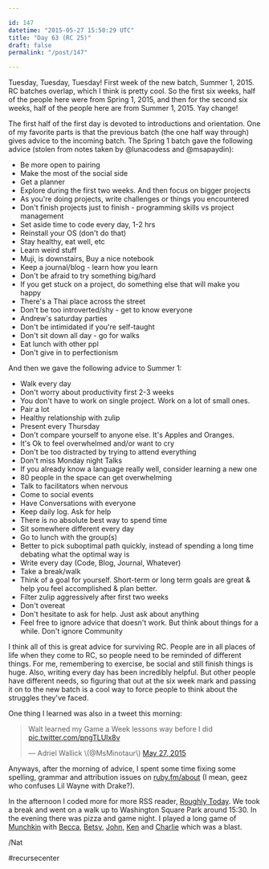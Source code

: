 ```yaml
---

id: 147
datetime: "2015-05-27 15:50:29 UTC"
title: "Day 63 (RC 25)"
draft: false
permalink: "/post/147"

---
```


Tuesday, Tuesday, Tuesday\! First week of the new batch, Summer 1, 2015. RC batches overlap, which I think is pretty cool. So the first six weeks, half of the people here were from Spring 1, 2015, and then for the second six weeks, half of the people here are from Summer 1, 2015. Yay change\!

The first half of the first day is devoted to introductions and orientation. One of my favorite parts is that the previous batch \(the one half way through\) gives advice to the incoming batch. The Spring 1 batch gave the following advice \(stolen from notes taken by @lunacodess and @msapaydin\):

* Be more open to pairing 
* Make the most of the social side 
* Get a planner 
* Explore during the first two weeks. And then focus on bigger projects 
* As you're doing projects, write challenges or things you encountered 
* Don't finish projects just to finish \- programming skills vs project management 
* Set aside time to code every day, 1\-2 hrs 
* Reinstall your OS \(don't do that\) 
* Stay healthy, eat well, etc 
* Learn weird stuff 
* Muji, is downstairs, Buy a nice notebook 
* Keep a journal/blog \- learn how you learn 
* Don't be afraid to try something big/hard 
* If you get stuck on a project, do something else that will make you happy 
* There's a Thai place across the street 
* Don't be too introverted/shy \- get to know everyone 
* Andrew's saturday parties 
* Don't be intimidated if you're self\-taught 
* Don't sit down all day \- go for walks 
* Eat lunch with other ppl 
* Don't give in to perfectionism

And then we gave the following advice to Summer 1:

* Walk every day
* Don't worry about productivity first 2\-3 weeks
* You don't have to work on single project. Work on a lot of small ones.
* Pair a lot
* Healthy relationship with zulip
* Present every Thursday
* Don't compare yourself to anyone else. It's Apples and Oranges.
* It's Ok to feel overwhelmed and/or want to cry
* Don't be too distracted by trying to attend everything
* Don't miss Monday night Talks
* If you already know a language really well, consider learning a new one
* 80 people in the space can get overwhelming
* Talk to facilitators when nervous
* Come to social events
* Have Conversations with everyone
* Keep daily log. Ask for help
* There is no absolute best way to spend time
* Sit somewhere different every day
* Go to lunch with the group\(s\)
* Better to pick suboptimal path quickly, instead of spending a long time debating what the optimal way is
* Write every day \(Code, Blog, Journal, Whatever\)
* Take a break/walk
* Think of a goal for yourself. Short\-term or long term goals are great &amp; help you feel accomplished &amp; plan better.
* Filter zulip aggressively after first two weeks
* Don't overeat
* Don't hesitate to ask for help. Just ask about anything
* Feel free to ignore advice that doesn't work. But think about things for a while. Don't ignore Community

I think all of this is great advice for surviving RC. People are in all places of life when they come to RC, so people need to be reminded of different things. For me, remembering to exercise, be social and still finish things is huge. Also, writing every day has been incredibly helpful. But other people have different needs, so figuring that out at the six week mark and passing it on to the new batch is a cool way to force people to think about the struggles they've faced.

One thing I learned was also in a tweet this morning:

<blockquote class="twitter\-tweet" lang="en"><p lang="en" dir="ltr">Walt learned my Game a Week lessons way before I did <a href="http://t.co/pngTLUlx8v">pic.twitter.com/pngTLUlx8v</a></p>&mdash; Adriel Wallick \(@MsMinotaur\) <a href="https://twitter.com/MsMinotaur/status/603584660266995712">May 27, 2015</a></blockquote>
<script async src="//platform.twitter.com/widgets.js" charset="utf\-8"></script>

Anyways, after the morning of advice, I spent some time fixing some spelling, grammar and attribution issues on [ruby\.fm/about](https://ruby.fm/about) \(I mean, geez who confuses Lil Wayne with Drake?\).

In the afternoon I coded more for more RSS reader, [Roughly Today](https://github.com/icco/today). We took a break and went on a walk up to Washington Square Park around 15:30. In the evening there was pizza and game night. I played a long game of [Munchkin](https://en.wikipedia.org/wiki/Munchkin_%28card_game%29) with [Becca](https://github.com/beccabainbridge), [Betsy](https://github.com/forklady42), [John](https://twitter.com/jdherg), [Ken](http://kenpratt.net/) and [Charlie](http://insomn.io/) which was a blast.

/Nat

#recursecenter

